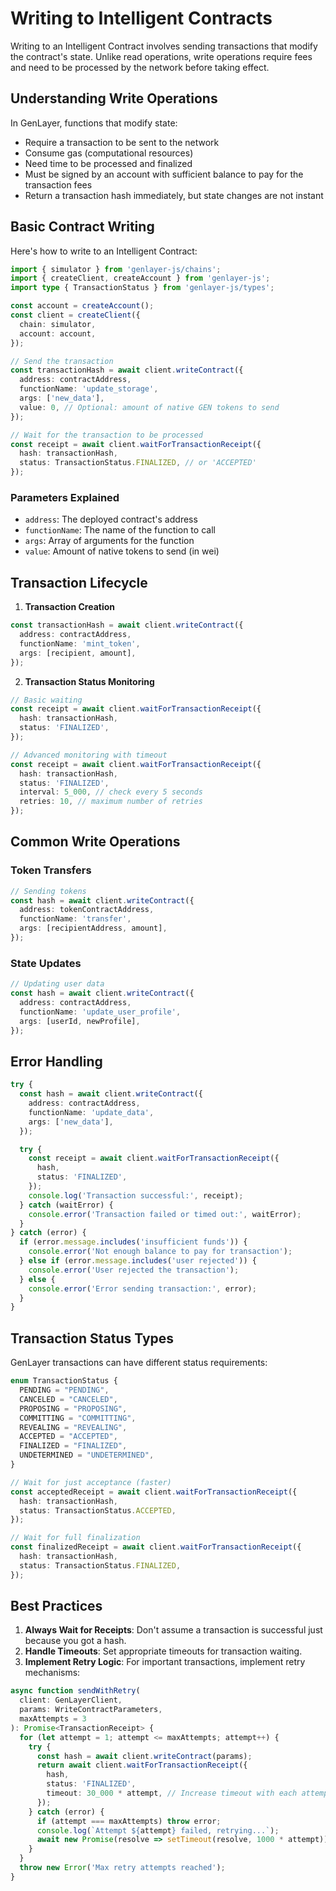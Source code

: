 # Writing to Intelligent Contracts

Writing to an Intelligent Contract involves sending transactions that modify the contract's state. Unlike read operations, write operations require fees and need to be processed by the network before taking effect.

## Understanding Write Operations

In GenLayer, functions that modify state:
- Require a transaction to be sent to the network
- Consume gas (computational resources)
- Need time to be processed and finalized
- Must be signed by an account with sufficient balance to pay for the transaction fees
- Return a transaction hash immediately, but state changes are not instant

## Basic Contract Writing

Here's how to write to an Intelligent Contract:

```typescript
import { simulator } from 'genlayer-js/chains';
import { createClient, createAccount } from 'genlayer-js';
import type { TransactionStatus } from 'genlayer-js/types';

const account = createAccount();
const client = createClient({
  chain: simulator,
  account: account,
});

// Send the transaction
const transactionHash = await client.writeContract({
  address: contractAddress,
  functionName: 'update_storage',
  args: ['new_data'],
  value: 0, // Optional: amount of native GEN tokens to send
});

// Wait for the transaction to be processed
const receipt = await client.waitForTransactionReceipt({
  hash: transactionHash,
  status: TransactionStatus.FINALIZED, // or 'ACCEPTED'
});
```

### Parameters Explained

- `address`: The deployed contract's address
- `functionName`: The name of the function to call
- `args`: Array of arguments for the function
- `value`: Amount of native tokens to send (in wei)

## Transaction Lifecycle

1. **Transaction Creation**
```typescript
const transactionHash = await client.writeContract({
  address: contractAddress,
  functionName: 'mint_token',
  args: [recipient, amount],
});
```

2. **Transaction Status Monitoring**
```typescript
// Basic waiting
const receipt = await client.waitForTransactionReceipt({
  hash: transactionHash,
  status: 'FINALIZED',
});

// Advanced monitoring with timeout
const receipt = await client.waitForTransactionReceipt({
  hash: transactionHash,
  status: 'FINALIZED',
  interval: 5_000, // check every 5 seconds
  retries: 10, // maximum number of retries
});
```

## Common Write Operations

### Token Transfers
```typescript
// Sending tokens
const hash = await client.writeContract({
  address: tokenContractAddress,
  functionName: 'transfer',
  args: [recipientAddress, amount],
});
```

### State Updates
```typescript
// Updating user data
const hash = await client.writeContract({
  address: contractAddress,
  functionName: 'update_user_profile',
  args: [userId, newProfile],
});
```

## Error Handling

```typescript
try {
  const hash = await client.writeContract({
    address: contractAddress,
    functionName: 'update_data',
    args: ['new_data'],
  });

  try {
    const receipt = await client.waitForTransactionReceipt({
      hash,
      status: 'FINALIZED',
    });
    console.log('Transaction successful:', receipt);
  } catch (waitError) {
    console.error('Transaction failed or timed out:', waitError);
  }
} catch (error) {
  if (error.message.includes('insufficient funds')) {
    console.error('Not enough balance to pay for transaction');
  } else if (error.message.includes('user rejected')) {
    console.error('User rejected the transaction');
  } else {
    console.error('Error sending transaction:', error);
  }
}
```

## Transaction Status Types

GenLayer transactions can have different status requirements:

```typescript
enum TransactionStatus {
  PENDING = "PENDING",
  CANCELED = "CANCELED",
  PROPOSING = "PROPOSING",
  COMMITTING = "COMMITTING",
  REVEALING = "REVEALING",
  ACCEPTED = "ACCEPTED",
  FINALIZED = "FINALIZED",
  UNDETERMINED = "UNDETERMINED",
}

// Wait for just acceptance (faster)
const acceptedReceipt = await client.waitForTransactionReceipt({
  hash: transactionHash,
  status: TransactionStatus.ACCEPTED,
});

// Wait for full finalization
const finalizedReceipt = await client.waitForTransactionReceipt({
  hash: transactionHash,
  status: TransactionStatus.FINALIZED,
});
```

## Best Practices

1. **Always Wait for Receipts**: Don't assume a transaction is successful just because you got a hash.
2. **Handle Timeouts**: Set appropriate timeouts for transaction waiting.
3. **Implement Retry Logic**: For important transactions, implement retry mechanisms:

```typescript
async function sendWithRetry(
  client: GenLayerClient,
  params: WriteContractParameters,
  maxAttempts = 3
): Promise<TransactionReceipt> {
  for (let attempt = 1; attempt <= maxAttempts; attempt++) {
    try {
      const hash = await client.writeContract(params);
      return await client.waitForTransactionReceipt({
        hash,
        status: 'FINALIZED',
        timeout: 30_000 * attempt, // Increase timeout with each attempt
      });
    } catch (error) {
      if (attempt === maxAttempts) throw error;
      console.log(`Attempt ${attempt} failed, retrying...`);
      await new Promise(resolve => setTimeout(resolve, 1000 * attempt));
    }
  }
  throw new Error('Max retry attempts reached');
}
```